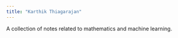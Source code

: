 ```yaml
---
title: "Karthik Thiagarajan"
---
```


A collection of notes related to mathematics and machine learning.
